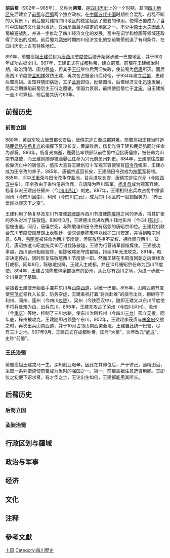 {{四川历史}}
'''前后蜀'''（902年－965年），又称为'''两蜀'''，是[[四川历史|四川历史]]上的一个时期，其间[[巴蜀|四川地区]]先后建立了[[前蜀|前蜀]]与[[后蜀|后蜀]]两个独立政权。在[[中国|中国]][[五代十国|五代十国]]时期社会混乱、战乱不断的大背景下，前后蜀对维持四川地区的稳定起到了重要的作用，使得巴蜀成为了当时中国经济文化最为发达、政治局面最为稳定的地区之一{{参考|name=四川通史前言|1={{Cite book|title=《四川通史·卷四》〈前言〉|author=贾大全|publisher=四川出版集团·四川人民出版社|year=2010年|pages=第1页-第10页|isbn=978-7-220-08058-6|language=zh-cn}}}}。不少[[中原|中原]][[士大夫|士大夫]]因此入蜀躲避战乱，并进一步推动了四川经济文化的发展，蜀中在词学和绘画等领域还取得了突出的成就。前后蜀为[[两宋|两宋]]时期四川经济文化的空前繁荣创造了有利条件，在四川历史上占有特殊地位{{参考|name=四川通史前言}}。

891年，前蜀高祖[[王建_(前蜀)|王建]]受封为[[唐朝|唐]][[剑南道|西川]][[节度使|节度使]]后便开始逐步统一巴蜀地区，并于902年成功占据全川。907年，王建正式在[[成都市|成都]]称帝，建立前蜀。前蜀在王建统治时期，政治清明、国力强盛，但其子[[王衍_(前蜀)|王衍]]继位后荒淫失政，使前蜀为[[后唐|后唐]]所灭{{参考|name=四川通史第一章第一节|1={{Cite book|title=《四川通史·卷四》〈第一章第一节：前蜀的兴亡〉|author=贾大全|publisher=四川出版集团·四川人民出版社|year=2010年|pages=第1页-第14页|isbn=978-7-220-08058-6|language=zh-cn}}}}。而后唐西川节度使[[孟知祥|孟知祥]]效仿王建，再次在占据全川后称帝，于934年建立[[后蜀|后蜀]]，史称后蜀高祖。孟知祥随即病逝，其子[[孟昶|孟昶]]即位，励精图治，后蜀经济文化迅速发展，但其后期重蹈前蜀后主王衍之覆辙，使国力衰弱，最终使后蜀亡于[[北宋|北宋]]{{参考|name=四川通史第一章第二节|1={{Cite book|title=《四川通史·卷四》〈第一章第二节：后蜀的兴亡〉|author=贾大全|publisher=四川出版集团·四川人民出版社|year=2010年|pages=第15页-第23页|isbn=978-7-220-08058-6|language=zh-cn}}}}。自王建统一全川时算起，前后蜀共历时63年。

== 前蜀历史 ==
{{Main|前蜀}}

=== 前蜀立国 ===
880年，[[黄巢之乱|黄巢军]]攻占[[唐朝|唐]]首都长安后，[[唐僖宗|唐僖宗]]逃亡至成都避难。前蜀高祖王建当时追随[[鹿晏弘|鹿晏弘]]在[[杨复光|杨复光]]的指挥下反攻长安，黄巢败后，杨复光将王建和鹿晏弘同时任命为都将。883年，杨复光病逝，鹿晏弘率领部队前往蜀中迎接唐僖宗，被任命为山南节度使，而王建则随即被鹿晏弘任命为兴元府属州刺史。884年，王建前往成都投靠流亡中的唐僖宗，僖宗大喜将王建划归十军观军容使宦官[[田令孜|田令孜]]统率，王建亦成为田令孜的养子。885年，唐僖宗返回长安，王建随田令孜成为[[神策军|神策军]]将领。885年，河中[[王重荣|王重荣]]与田令孜争夺盐池，召兵进攻长安，唐僖宗逃往兴元（今[[陕西|陕西]][[汉中|汉中]]东）。田令孜由于害怕僖宗治罪，自请降为西川监军，[[杨复恭|杨复恭]]成为观军容使。杨复恭派王建出任壁州（今[[四川|四川]][[通江|通江]]）刺史{{参考|name=前蜀世家第三|1={{Cite book|title=《新五代史》卷63〈前蜀世家〉|author=欧阳修}}}}。887年，王建相继出兵攻占蜀中重镇阆州（今四川[[阆中|阆中]]）、利州（今四川[[广元|广元]]），成为四川地区的一股割据势力，“养士爱民以观天下之变”{{参考|name=资治通鉴255|1={{Cite book|title=《资治通鉴》卷255|author=司马光}}}}。

王建利用了杨复恭及东川节度使[[顾彦朗|顾彦朗]]与西川节度使[[陈敬瑄|陈敬瑄]]之间的矛盾，将其扩张的矛头对准了陈敬瑄。888年3月，王建便出兵进攻西川辖地彭州（今四川[[彭州|彭州]]），但被击退。同月，唐僖宗死，与陈敬瑄和田令孜有宿怨的唐昭宗即位{{参考|name=前蜀世家第三}}。王建趁机联合东川节度使顾彦朗上表朝廷，请求调走陈敬瑄以维护三川{{备注|name=三川|1=唐乾元元年（758年）分原剑南道为东川、西川两道后，四川盆地内的剑南西川道、剑南东川道和山南西道通常合称“三川”。}}安定，并得到昭宗同意。6月，[[韦昭度|韦昭度]]被任命为西川节度使，但陈敬瑄拒不交权、拥兵固守西川。12月，唐昭宗遣韦昭度统兵10万讨伐陈敬瑄，王建为行营诸军都指挥使。王建战功卓越，西川诸州相继投降，但陈敬瑄死守成都城，持续3年无法攻克。891年，昭宗决定停战，同时恢复陈敬瑄西川节度使一职。然而王建在韦昭度回朝之后继续攻打成都。同年8月，陈敬瑄投降，王建入主成都，并在10月被昭宗任命为西川节度使{{参考|name=前蜀世家第三}}。894年，王建占领陈敬瑄余部据有的彭州，从此尽有西川之地，为进一步统一全川奠定了基础{{参考|name=四川通史第一章第一节}}。

紧接着王建便开始着手兼并东川与[[山南西道|山南西道]]，以统一巴蜀。895年，山南西道节度使[[李茂贞|李茂贞]]领兵入长安，防务空虚，王建乘机打着“将兵赴难”的旗号出兵{{参考|name=资治通鉴260|1={{Cite book|title=《资治通鉴》卷260|author=司马光}}}}，相继夺下利州、阆州、蓬州（今四川[[仪陇|仪陇]]）、梁州（今陕西汉中）。随即王建又以东川节度使不将兵赴难为由，出兵东川。896年，王建先攻占了[[泸州|泸州]]（今四川泸州）、渝州（今[[重庆|重庆]]）等地，控制了三川{{备注|name=三川}}水路，使东川治所梓州（今四川[[三台|三台]]）孤立无援。同年底，梓州被攻克，王建随即占领整个东川。902年，王建趁李茂贞与[[朱全忠|朱全忠]]交战之时，再次出兵山南西道，并于10月占领山南西道全境。王建自此统一巴蜀，尽有三川{{备注|name=三川}}之地。907年9月，王建正式在成都称帝，国号“大蜀”，次年改元“[[武成_(前蜀)|武成]]”，史称“前蜀”{{参考|name=前蜀世家第三}}{{参考|name=四川通史第一章第一节}}。

=== 王氏治蜀 ===

前蜀高祖王建戎马一生，深知创业艰辛，因此在其即位后，严于律己，励精图治，采取一系列措施使前蜀成为当时的强国之一。第一，前蜀高祖注意选贤用能。其即位之初便下诏求贤，有才华之士，无论出生如何，王建都能用其所长。

== 后蜀历史 ==
{{Main|后蜀}}

=== 后蜀立国 ===
=== 孟昶治蜀 ===
== 行政区划与疆域 ==
== 政治与军事 ==
== 经济 ==
== 文化 ==
== 注释 ==
{{ReflistH|2}}
{{注表脚}}
{{ReflistF}}
== 參考文獻 ==
{{ReflistH|2}}
{{参表脚}}
{{ReflistF}}
[[Category:五代十国|十国]]
[[Category:四川歷史|Category:四川歷史]]